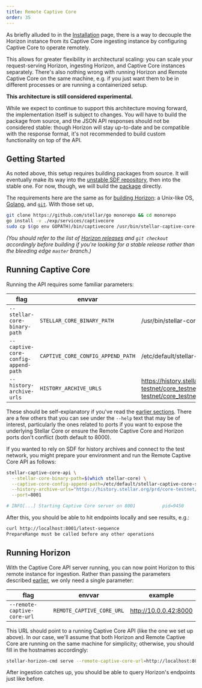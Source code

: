 ```yaml
---
title: Remote Captive Core
order: 35
---
```



As briefly alluded to in the [Installation](./installing.mdx) page, there is a way to decouple the Horizon instance from its Captive Core ingesting instance by configuring Captive Core to operate remotely.

This allows for greater flexibility in architectural scaling: you can scale your request-serving Horizon, ingesting Horizon, and Captive Core instances separately. There's also nothing wrong with running Horizon and Remote Captive Core on the same machine, e.g. if you just want them to be in different processes or are running a containerized setup.

<Alert>

**This architecture is still considered experimental.**

While we expect to continue to support this architecture moving forward, the implementation itself is subject to changes. You will have to build the package from source, and the JSON API responses should not be considered stable: though Horizon will stay up-to-date and be compatible with the response format, it's not recommended to build custom functionality on top of the API.

</Alert>


## Getting Started

As noted above, this setup requires building packages from source. It will eventually make its way into the [unstable SDF repository](https://github.com/stellar/packages/blob/master/docs/adding-the-sdf-stable-repository-to-your-system.md#adding-the-bleeding-edge-testing-repository), then into the stable one. For now, though, we will build the [package](https://github.com/stellar/go/blob/ec5600bd6b2b6900d26988ff670b9ca7992313b8/exp/services/captivecore/README.md) directly.

The requirements here are the same as for [building Horizon](./installing.mdx#building): a Unix-like OS, [Golang](https://golang.org/doc/install), and [`git`](https://git-scm.com/). With those set up, 

<CodeExample>

```bash
git clone https://github.com/stellar/go monorepo && cd monorepo
go install -v ./exp/services/captivecore
sudo cp $(go env GOPATH)/bin/captivecore /usr/bin/stellar-captive-core-api
```

</CodeExample>

_(You should refer to the list of [Horizon releases](https://github.com/stellar/go/releases) and `git checkout` accordingly before building if you're looking for a stable release rather than the bleeding edge `master` branch.)_


## Running Captive Core
Running the API requires some familiar parameters:

| flag | envvar | example |
| ---- | ------ | ------- |
| `--stellar-core-binary-path` | `STELLAR_CORE_BINARY_PATH` | /usr/bin/stellar-core |
| `--captive-core-config-append-path` | `CAPTIVE_CORE_CONFIG_APPEND_PATH` | /etc/default/stellar-captive-core-stub.toml |
| `--history-archive-urls` | `HISTORY_ARCHIVE_URLS` | https://history.stellar.org/prd/core-testnet/core_testnet_001,https://history.stellar.org/prd/core-testnet/core_testnet_002 |

These should be self-explanatory if you've read the [earlier sections](./configuring.mdx#parameters). There are a few others that you can see under the `--help` text that may be of interest, particularly the ones related to ports if you want to expose the underlying Stellar Core or ensure the Remote Captive Core and Horizon ports don't conflict (both default to 8000).

If you wanted to rely on SDF for history archives and connect to the test network, you might prepare your environment and run the Remote Captive Core API as follows:

<CodeExample>

```bash
stellar-captive-core-api \
  --stellar-core-binary-path=$(which stellar-core) \
  --captive-core-config-append-path=/etc/default/stellar-captive-core-stub.toml \
  --history-archive-urls="https://history.stellar.org/prd/core-testnet/core_testnet_001" \
  --port=8001

# INFO[...] Starting Captive Core server on 8001          pid=9450
```

</CodeExample>

After this, you should be able to hit endpoints locally and see results, e.g.:

<CodeExample>

```bash
curl http://localhost:8001/latest-sequence
PrepareRange must be called before any other operations
```

</CodeExample>


## Running Horizon

With the Captive Core API server running, you can now point Horizon to this remote instance for ingestion. Rather than passing the parameters described [earlier](./configuring.mdx#parameters), we only need a single parameter:

| flag | envvar | example |
| ---- | ------ | ------- |
| `--remote-captive-core-url` | `REMOTE_CAPTIVE_CORE_URL` | http://10.0.0.42:8000 |

This URL should point to a running Captive Core API (like the one we set up above). In our case, we'll assume that both Horizon and Remote Captive Core are running on the same machine for simplicity; otherwise, you should fill in the hostnames accordingly:

<CodeExample>

```bash
stellar-horizon-cmd serve --remote-captive-core-url=http://localhost:8001
```

</CodeExample>

After ingestion catches up, you should be able to query Horizon's endpoints just like before.
